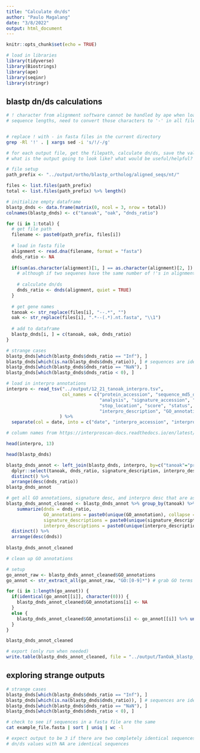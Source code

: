 ```yaml
---
title: "Calculate dn/ds"
author: "Paulo Magalang"
date: "3/8/2022"
output: html_document
---
```


```r
knitr::opts_chunk$set(echo = TRUE)
```

```r
# load in libraries
library(tidyverse)
library(Biostrings)
library(ape)
library(seqinr)
library(stringr)
```


## blastp dn/ds calculations

```bash
# ! character from alignment software cannot be handled by ape when loading in fasta file, causing unequal
# sequence lengths, need to convert those characters to '-' in all files


# replace ! with - in fasta files in the current directory
grep -Rl '!' . | xargs sed -i 's/!/-/g'

```

```r
# for each output file, get the filepath, calculate dn/ds, save the value
# what is the output going to look like? what would be useful/helpful?

# file setup
path_prefix <- "../output/ortho/blastp_ortholog/aligned_seqs/nt/"

files <- list.files(path_prefix)
total <- list.files(path_prefix) %>% length()

# initialize empty dataframe
blastp_dnds <- data.frame(matrix(0, ncol = 3, nrow = total))
colnames(blastp_dnds) <- c("tanoak", "oak", "dnds_ratio")

for (i in 1:total) {
  # get file path
  filename <- paste0(path_prefix, files[i])
  
  # load in fasta file
  alignment <- read.dna(filename, format = "fasta")
  dnds_ratio <- NA
  
  if(sum(as.character(alignment)[1, ] == as.character(alignment)[2, ]) != dim(alignment)[2]) { # check for unique sequences
    # although if two sequenes have the same number of !'s in alignment, can calculate dn/ds for some reason
    
    # calculate dn/ds
    dnds_ratio <- dnds(alignment, quiet = TRUE)
  }
  
  # get gene names
  tanoak <- str_replace(files[i], "--.*", "")
  oak <- str_replace(files[i], ".*--(.*).nt.fasta", "\\1")
  
  # add to dataframe
  blastp_dnds[i, ] = c(tanoak, oak, dnds_ratio)
}

```

```r
# strange cases
blastp_dnds[which(blastp_dnds$dnds_ratio == "Inf"), ]
blastp_dnds[which(is.na(blastp_dnds$dnds_ratio)), ] # sequences are identical
blastp_dnds[which(blastp_dnds$dnds_ratio == "NaN"), ] 
blastp_dnds[which(blastp_dnds$dnds_ratio < 0), ] 
```

```r
# load in interpro annotations
interpro <- read_tsv("../output/12_21_tanoak_interpro.tsv",
                     col_names = c("protein_accession", "sequence_md5_digest", "sequence_length",
                                   "analysis", "signature_accession", "signature_description", "start_location",
                                   "stop_location", "score", "status", "date", "interpro_accession",
                                   "interpro_description", "GO_annotation", "pathways_annotation")
                    ) %>%
  separate(col = date, into = c("date", "interpro_accession", "interpro_description", "GO_annotation", "pathways_annotation"), sep = '\t')

# column names from https://interproscan-docs.readthedocs.io/en/latest/OutputFormats.html

head(interpro, 13)
```

```r
head(blastp_dnds)
```


```r
blastp_dnds_annot <- left_join(blastp_dnds, interpro, by=c("tanoak"="protein_accession")) %>%
  dplyr::select(tanoak, dnds_ratio, signature_description, interpro_description, GO_annotation) %>%
  distinct() %>%
  arrange(desc(dnds_ratio))
blastp_dnds_annot
```

```r
# get all GO annotations, signature desc, and interpro desc that are associated for each protein accession
blastp_dnds_annot_cleaned <- blastp_dnds_annot %>% group_by(tanoak) %>%
    summarize(dnds = dnds_ratio,
              GO_annotations = paste0(unique(GO_annotation), collapse = "|"),
              signature_descriptions = paste0(unique(signature_description), collapse = ", "),
              interpro_descriptions = paste0(unique(interpro_description), collapse = ", ")) %>%
  distinct() %>%
  arrange(desc(dnds))
  
blastp_dnds_annot_cleaned
```


```r
# clean up GO annotations

# setup
go_annot_raw <- blastp_dnds_annot_cleaned$GO_annotations
go_annot <- str_extract_all(go_annot_raw, "GO:[0-9]*") # grab GO terms only

for (i in 1:length(go_annot)) {
  if(identical(go_annot[[i]], character(0))) {
    blastp_dnds_annot_cleaned$GO_annotations[i] <- NA
  }
  else {
    blastp_dnds_annot_cleaned$GO_annotations[i] <- go_annot[[i]] %>% unique() %>% paste0(collapse = "|") # save unique GO terms
  }
}

blastp_dnds_annot_cleaned
```

```r
# export (only run when needed)
write.table(blastp_dnds_annot_cleaned, file = "../output/TanOak_blastp_orthologs_dnds.tsv", quote = FALSE, sep = "\t", row.names = FALSE)
```










## exploring strange outputs

```r
# strange cases
blastp_dnds[which(blastp_dnds$dnds_ratio == "Inf"), ]
blastp_dnds[which(is.na(blastp_dnds$dnds_ratio)), ] # sequences are identical
blastp_dnds[which(blastp_dnds$dnds_ratio == "NaN"), ] 
blastp_dnds[which(blastp_dnds$dnds_ratio < 0), ] 
```

```bash
# check to see if sequences in a fasta file are the same
cat example_file.fasta | sort | uniq | wc -l

# expect output to be 3 if there are two completely identical sequences
# dn/ds values with NA are identical sequences
```













